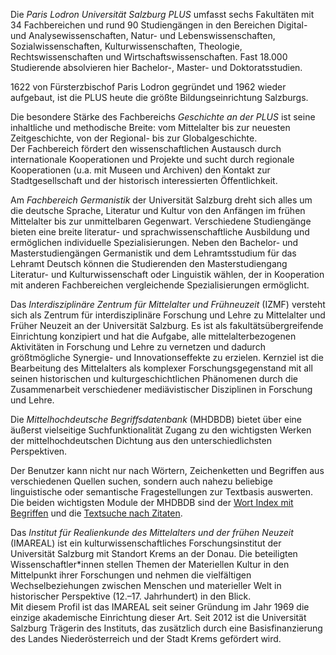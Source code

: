Die *Paris Lodron Universität Salzburg PLUS* umfasst sechs Fakultäten mit 34 Fachbereichen und rund 90 Studiengängen in den Bereichen Digital- und Analysewissenschaften, Natur- und Lebenswissenschaften, Sozialwissenschaften, Kulturwissenschaften, Theologie, Rechtswissenschaften und Wirtschaftswissenschaften. Fast 18.000 Studierende absolvieren hier Bachelor-, Master- und Doktoratsstudien.

1622 von Fürsterzbischof Paris Lodron gegründet und 1962 wieder aufgebaut, ist die PLUS heute die größte Bildungseinrichtung Salzburgs.

Die besondere Stärke des Fachbereichs *Geschichte an der PLUS* ist seine inhaltliche und methodische Breite: vom Mittelalter bis zur neuesten Zeitgeschichte, von der Regional- bis zur Globalgeschichte.\
Der Fachbereich fördert den wissenschaftlichen Austausch durch internationale Kooperationen und Projekte und sucht durch regionale Kooperationen (u.a. mit Museen und Archiven) den Kontakt zur Stadtgesellschaft und der historisch interessierten Öffentlichkeit.

Am *Fachbereich Germanistik* der Universität Salzburg dreht sich alles um die deutsche Sprache, Literatur und Kultur von den Anfängen im frühen Mittelalter bis zur unmittelbaren Gegenwart.
Verschiedene Studiengänge bieten eine breite literatur- und sprachwissenschaftliche Ausbildung und ermöglichen individuelle Spezialisierungen.
Neben den Bachelor- und Masterstudiengängen Germanistik und dem Lehramtsstudium für das Lehramt Deutsch können die Studierenden den Masterstudiengang Literatur- und Kulturwissenschaft oder Linguistik wählen, der in Kooperation mit anderen Fachbereichen vergleichende Spezialisierungen ermöglicht.

Das *Interdisziplinäre Zentrum für Mittelalter und Frühneuzeit* (IZMF) versteht sich als Zentrum für interdisziplinäre Forschung und Lehre zu Mittelalter und Früher Neuzeit an der Universität Salzburg. Es ist als fakultätsübergreifende Einrichtung konzipiert und hat die Aufgabe, alle mittelalterbezogenen Aktivitäten in Forschung und Lehre zu vernetzen und dadurch größtmögliche Synergie- und Innovationseffekte zu erzielen. Kernziel ist die Bearbeitung des Mittelalters als komplexer Forschungsgegenstand mit all seinen historischen und kulturgeschichtlichen Phänomenen durch die Zusammenarbeit verschiedener mediävistischer Disziplinen in Forschung und Lehre.

Die *Mittelhochdeutsche Begriffsdatenbank* (MHDBDB) bietet über eine äußerst vielseitige Suchfunktionalität Zugang zu den wichtigsten Werken der mittelhochdeutschen Dichtung aus den unterschiedlichsten Perspektiven.

Der Benutzer kann nicht nur nach Wörtern, Zeichenketten und Begriffen aus verschiedenen Quellen suchen, sondern auch nahezu beliebige linguistische oder semantische Fragestellungen zur Textbasis auswerten.\
Die beiden wichtigsten Module der MHDBDB sind der [Wort Index mit Begriffen](http://mhdbdb.sbg.ac.at/help/dictionary.de.html) und die [Textsuche nach Zitaten](http://mhdbdb.sbg.ac.at/help/search.de.html).

Das *Institut für Realienkunde des Mittelalters und der frühen Neuzeit* (IMAREAL) ist ein kulturwissenschaftliches Forschungsinstitut der Universität Salzburg mit Standort Krems an der Donau. Die beteiligten Wissenschaftler\*innen stellen Themen der Materiellen Kultur in den Mittelpunkt ihrer Forschungen und nehmen die vielfältigen Wechselbeziehungen zwischen Menschen und materieller Welt in historischer Perspektive (12.–17. Jahrhundert) in den Blick.\
Mit diesem Profil ist das IMAREAL seit seiner Gründung im Jahr 1969 die einzige akademische Einrichtung dieser Art. Seit 2012 ist die Universität Salzburg Trägerin des Instituts, das zusätzlich durch eine Basisfinanzierung des Landes Niederösterreich und der Stadt Krems gefördert wird.
